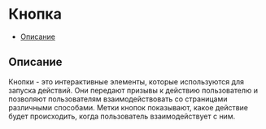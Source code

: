 # Кнопка

- [Описание](#overview)

## Описание

Кнопки - это интерактивные элементы, которые используются для запуска действий. Они передают призывы к действию пользователю и позволяют пользователям взаимодействовать со страницами различными способами. Метки кнопок показывают, какое действие будет происходить, когда пользователь взаимодействует с ним.
